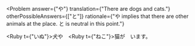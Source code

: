 
<Problem
  answer={"や"}
  translation={"There are dogs and cats."}
  otherPossibleAnswers={["と"]}
  rationale={"や implies that there are other animals at the place. と is neutral in this point."}
>
  <Ruby t={"いぬ"}>犬</Ruby><Hide>や</Hide>　<Ruby t={"ねこ"}>猫</Ruby>が　います。
</Problem>